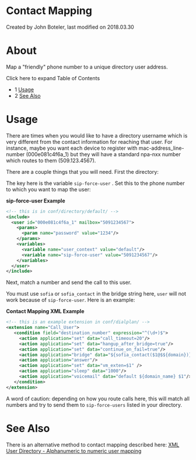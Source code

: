 
# Contact Mapping 

 Created by  John Boteler, last modified on 2018.03.30

# About

Map a "friendly" phone number to a unique directory user address.

Click here to expand Table of Contents

* 1 [Usage](#usage)
* 2 [See Also](#see-also)

# Usage

There are times when you would like to have a directory username which is very different from the contact information for reaching that user. For instance, maybe you want each device to register with mac-address\_line-number (000e081c4f6a\_1) but they will have a standard npa-nxx number which routes to them (509.123.4567).

There are a couple things that you will need. First the directory:

The key here is the variable `sip-force-user` . Set this to the phone number to which you want to map the user:

**sip-force-user Example**

```xml
<!-- this is in conf/directory/default/ -->
<include>
  <user id="000e081c4f6a_1" mailbox="5091234567">
    <params>
      <param name="password" value="1234"/>
    </params>
    <variables>
      <variable name="user_context" value="default"/>
      <variable name="sip-force-user" value="5091234567"/>
    </variables>
  </user>
</include>
```

Next, match a number and send the call to this user.

You must use `sofia` or `sofia_contact` in the bridge string here, `user` will not work because of `sip-force-user`. Here is an example:

**Contact Mapping XML Example**

```xml
<!-- this is an example extension in conf/dialplan/ -->
<extension name="Call_User">
   <condition field="destination_number" expression="^(\d+)$">
     <action application="set" data="call_timeout=20"/>
     <action application="set" data="hangup_after_bridge=true"/>
     <action application="set" data="continue_on_fail=true"/>
     <action application="bridge" data="${sofia_contact($1@$${domain})}"/>
     <action application="answer"/>
     <action application="set" data="vm_exten=$1" />
     <action application="sleep" data="1000"/>
     <action application="voicemail" data="default ${domain_name} $1"/>
   </condition>
</extension>
```

A word of caution: depending on how you route calls here, this will match all numbers and try to send them to `sip-force-users` listed in your directory.

# See Also

There is an alternative method to contact mapping described here: [XML User Directory - Alphanumeric to numeric user mapping](./index.mdx#about)


